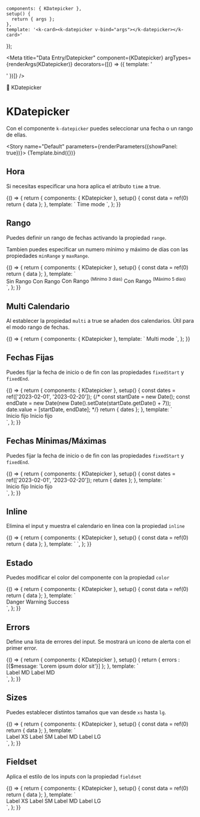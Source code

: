 
    components: { KDatepicker },
    setup() {
      return { args };
    },
    template: '<k-card><k-datepicker v-bind="args"></k-datepicker></k-card>'
});

<Meta title="Data Entry/Datepicker" component={KDatepicker} argTypes={renderArgs(KDatepicker)} decorators={[() => ({ template: '<div class="flex items-center justify-center p-10"><story /></div>' })]} />

<SHead image="https://media2.giphy.com/media/JIX9t2j0ZTN9S/giphy.gif?cid=ecf05e47k3mnhrb7yc36brvbtq2tz34x1c5odz3ckvei9tmc&rid=giphy.gif&ct=g">📆 KDatepicker</SHead>

# KDatepicker
Con el componente `k-datepicker` puedes seleccionar una fecha o un rango de ellas.

<Story name="Default" parameters={renderParameters({showPanel: true})}>
  {Template.bind({})}
</Story>

<ArgsTable story="Default" />

## **Hora**
Si necesitas especificar una hora aplica el atributo `time` a true.

<Canvas>
  <Story name="Time" argTypes={renderArgs(KDatepicker, {}, true)} parameters={renderParameters({showPanel: false})}>
    {() => {
      return {
        components: { KDatepicker },
        setup() {
          const data = ref(0)
          return { data };
        },
        template: `
          <k-card>
            <k-datepicker time>Time mode</k-datepicker>
          </k-card>
        `,
      };
    }}
  </Story>
</Canvas>

## **Rango**
Puedes definir un rango de fechas activando la propiedad `range`.

Tambien puedes especificar un numero mínimo y máximo de días con las propiedades `minRange` y `maxRange`.

<Canvas>
  <Story name="Range" argTypes={renderArgs(KDatepicker, {}, true)} parameters={renderParameters({showPanel: false})}>
    {() => {
      return {
        components: { KDatepicker },
        setup() {
          const data = ref(0)
          return { data };
        },
        template: `
          <k-card>
            <div class="flex flex-col gap-8">
              <k-datepicker class="mr-4">Sin Rango</k-datepicker>
              <k-datepicker range>Con Rango</k-datepicker>
              <k-datepicker range min-range="3">Con Rango <sup>(Mínimo 3 dias)</sup></k-datepicker>
              <k-datepicker range max-range="5">Con Rango <sup>(Máximo 5 dias)</sup></k-datepicker>
            </div>
          </k-card>
        `,
      };
    }}
  </Story>
</Canvas>


## **Multi Calendario**
Al establecer la propiedad `multi` a true se añaden dos calendarios. Útil para el modo rango de fechas.

<Canvas>
  <Story name="Multi" argTypes={renderArgs(KDatepicker, {}, true)} parameters={renderParameters({showPanel: false})}>
    {() => {
      return {
        components: { KDatepicker },
        template: `
          <k-card>
            <k-datepicker multi>Multi mode</k-datepicker>
          </k-card>
        `,
      };
    }}
  </Story>
</Canvas>

## **Fechas Fijas**
Puedes fijar la fecha de inicio o de fin con las propiedades `fixedStart` y `fixedEnd`.

<Canvas>
  <Story name="Fixed Dates" argTypes={renderArgs(KDatepicker, {}, true)} parameters={renderParameters({showPanel: false})}>
    {() => {
      return {
        components: { KDatepicker },
        setup() {
          const dates = ref(['2023-02-01', '2023-02-20']);
          {/* const startDate = new Date();
          const endDate = new Date(new Date().setDate(startDate.getDate() + 7));
          date.value = [startDate, endDate]; */}
          return { dates };
        },
        template: `
          <k-card>
            <div class="flex flex-col gap-8">
              <k-datepicker v-model="dates" range fixed-start :clearable="false">Inicio fijo</k-datepicker>
              <k-datepicker v-model="dates" range fixed-start :clearable="false">Inicio fijo</k-datepicker>
            </div>
          </k-card>
        `,
      };
    }}
  </Story>
</Canvas>

## **Fechas Mínimas/Máximas**
Puedes fijar la fecha de inicio o de fin con las propiedades `fixedStart` y `fixedEnd`.

<Canvas>
  <Story name="Min/Max" argTypes={renderArgs(KDatepicker, {}, true)} parameters={renderParameters({showPanel: false})}>
    {() => {
      return {
        components: { KDatepicker },
        setup() {
          const dates = ref(['2023-02-01', '2023-02-20']);
          return { dates };
        },
        template: `
          <k-card>
            <div class="flex flex-col gap-8">
              <k-datepicker v-model="dates" range min-range="">Inicio fijo</k-datepicker>
              <k-datepicker v-model="dates" range fixed-start :clearable="false">Inicio fijo</k-datepicker>
            </div>
          </k-card>
        `,
      };
    }}
  </Story>
</Canvas>


## **Inline**
Elimina el input y muestra el calendario en linea con la propiedad `inline`

<Canvas>
  <Story name="Inline" argTypes={renderArgs(KDatepicker, {}, true)} parameters={renderParameters({showPanel: false})}>
    {() => {
      return {
        components: { KDatepicker },
        setup() {
          const data = ref(0)
          return { data };
        },
        template: `
          <k-card>
            <k-datepicker inline></k-datepicker>
          </k-card>
        `,
      };
    }}
  </Story>
</Canvas>

## **Estado**
Puedes modificar el color del componente con la propiedad `color`

<Canvas>
  <Story name="Status" argTypes={renderArgs(KDatepicker, {}, true)} parameters={renderParameters({showPanel: false})}>
    {() => {
      return {
        components: { KDatepicker },
        setup() {
          const data = ref(0)
          return { data };
        },
        template: `
          <k-card>
            <div class="flex flex-col gap-8">
              <k-datepicker status="danger" class="mr-4" fieldset>Danger</k-datepicker>
              <k-datepicker status="warning" class="mr-4" fieldset>Warning</k-datepicker>
              <k-datepicker status="success" class="mr-4" fieldset>Success</k-datepicker>
            </div>
          </k-card>
        `,
      };
    }}
  </Story>
</Canvas>

## **Errors**
Define una lista de errores del input. Se mostrará un icono de alerta con el primer error.

<Canvas>
  <Story name="Errors" argTypes={renderArgs(KDatepicker, {}, true)} parameters={renderParameters({showPanel: false})}>
    {() => {
      return {
        components: { KDatepicker },
        setup() {
          return { errors : [{$message: 'Lorem ipsum dolor sit'}] };
        },
        template: `
          <k-card>
            <div class="flex flex-col gap-12">
              <k-datepicker :errors="errors">Label MD</k-datepicker>
              <k-datepicker fieldset :errors="errors">Label MD</k-datepicker>
            </div>
          </k-card>
        `,
      };
    }}
  </Story>
</Canvas>

## **Sizes**
Puedes establecer distintos tamaños que van desde `xs` hasta `lg`.

<Canvas>
  <Story name="Sizes" argTypes={renderArgs(KDatepicker, {}, true)} parameters={renderParameters({showPanel: false})}>
    {() => {
      return {
        components: { KDatepicker },
        setup() {
          const data = ref(0)
          return { data };
        },
        template: `
          <k-card>
            <div class="flex flex-col gap-8">
              <k-datepicker size="xs" class="mr-4" >Label XS</k-datepicker>
              <k-datepicker size="sm" class="mr-4" >Label SM</k-datepicker>
              <k-datepicker size="md" class="mr-4" >Label MD</k-datepicker>
              <k-datepicker size="lg">Label LG</k-textarea>
            </div>
          </k-card>
        `,
      };
    }}
  </Story>
</Canvas>

## **Fieldset**
Aplica el estilo de los inputs con la propiedad `fieldset`

<Canvas>
  <Story name="Fieldset" argTypes={renderArgs(KDatepicker, {}, true)} parameters={renderParameters({showPanel: false})}>
    {() => {
      return {
        components: { KDatepicker },
        setup() {
          const data = ref(0)
          return { data };
        },
        template: `
          <k-card>
            <div class="flex flex-col gap-8">
              <k-datepicker size="xs" class="mr-4" fieldset >Label XS</k-datepicker>
              <k-datepicker size="sm" class="mr-4" fieldset>Label SM</k-datepicker>
              <k-datepicker size="md" class="mr-4" fieldset>Label MD</k-datepicker>
              <k-datepicker size="lg" fieldset>Label LG</k-textarea>
            </div>
          </k-card>
        `,
      };
    }}
  </Story>
</Canvas>